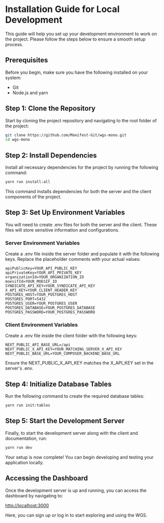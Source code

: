 # Installation Guide for Local Development

This guide will help you set up your development environment to work on the project. Please follow the steps below to ensure a smooth setup process.

## Prerequisites

Before you begin, make sure you have the following installed on your system:

- Git
- Node.js and yarn

## Step 1: Clone the Repository

Start by cloning the project repository and navigating to the root folder of the project:

```bash
git clone https://github.com/Manifest-Git/wgs-mono.git
cd wgs-mono
```

## Step 2: Install Dependencies

Install all necessary dependencies for the project by running the following command:

```bash
yarn run install:all
```

This command installs dependencies for both the server and the client components of the project.

## Step 3: Set Up Environment Variables

You will need to create .env files for both the server and the client. These files will store sensitive information and configurations.

### Server Environment Variables

Create a .env file inside the server folder and populate it with the following keys. Replace the placeholder comments with your actual values:

```env
apiPublicKey=YOUR_API_PUBLIC_KEY
apiPrivateKey=YOUR_API_PRIVATE_KEY
organizationId=YOUR_ORGANIZATION_ID
moesifId=YOUR_MOESIF_ID
SYNDICATE_API_KEY=YOUR_SYNDICATE_API_KEY
X_API_KEY=YOUR_CLIENT_HEADER_KEY
POSTGRES_HOST=YOUR_POSTGRES_HOST
POSTGRES_PORT=5432
POSTGRES_USER=YOUR_POSTGRES_USER
POSTGRES_DATABASE=YOUR_POSTGRES_DATABASE
POSTGRES_PASSWORD=YOUR_POSTGRES_PASSWORD
```

### Client Environment Variables

Create a .env file inside the client folder with the following keys:

```env
NEXT_PUBLIC_API_BASE_URL=/api
NEXT_PUBLIC_X_API_KEY=YOUR_MATCHING_SERVER_X_API_KEY
NEXT_PUBLIC_BASE_URL=YOUR_COMPOSER_BACKEND_BASE_URL
```

Ensure the NEXT_PUBLIC_X_API_KEY matches the X_API_KEY set in the server's .env.

## Step 4: Initialize Database Tables

Run the following command to create the required database tables:

```bash
yarn run init:tables
```

## Step 5: Start the Development Server

Finally, to start the development server along with the client and documentation, run:

```bash
yarn run dev
```

Your setup is now complete! You can begin developing and testing your application locally.

## Accessing the Dashboard

Once the development server is up and running, you can access the dashboard by navigating to:

[http://localhost:3000](http://localhost:3000)

Here, you can sign up or log in to start exploring and using the WGS.
